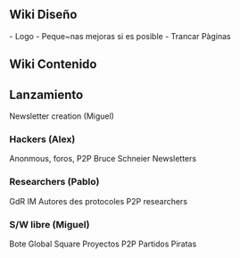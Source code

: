 



== Wiki Diseño ==

- Logo
- Peque~nas mejoras si es posible
- Trancar Pàginas

== Wiki Contenido ==


== Lanzamiento ==

Newsletter creation (Miguel)

=== Hackers (Alex) ===

Anonmous, foros, P2P
Bruce Schneier 
Newsletters

=== Researchers (Pablo) ===

GdR IM
Autores des protocoles
P2P researchers

=== S/W libre (Miguel) ===

Bote
Global Square
Proyectos P2P
Partidos Piratas
